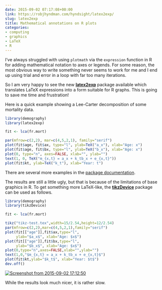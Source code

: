 ```yaml
---
date: 2015-09-02 07:17:08+00:00
link: https://robjhyndman.com/hyndsight/latex2exp/
slug: latex2exp
title: Mathematical annotations on R plots
categories:
- computing
- graphics
- LaTeX
- R
---
```


I've always struggled with using `plotmath` via the `expression` function in R for adding mathematical notation to axes or legends. For some reason, the most obvious way to write something never seems to work for me and I end up using trial and error in a loop with far too many iterations.

So I am very happy to see the new **[latex2exp](https://github.com/stefano-meschiari/latex2exp)** package available which translates LaTeX expressions into a form suitable for R graphs. This is going to save me time and frustration!<!-- more -->

Here is a quick example showing a Lee-Carter decomposition of some mortality data.

```r
library(demography)
library(latex2exp)

fit <- lca(fr.mort)

par(mfrow=c(2,2), mar=c(4,5,2,1), family="serif")
plot(fit$age, fit$ax, type="l", ylab=TeX("a_x"), xlab="Age: x")
plot(fit$age, fit$bx, type="l", ylab=TeX("b_x"), xlab="Age: x")
plot(0, type="n", axes=FALSE, xlab="", ylab="")
text(1, 0, TeX("m_{x,t} = a_x + k_tb_x + e_{x,t}"))
plot(fit$kt, ylab=TeX("k_t"), xlab="Year: t")
```

There are several more examples in the [package documentation](https://github.com/stefano-meschiari/latex2exp).

The results are still a little ugly, but that is because of the limitations of base graphics in R. To get something more LaTeX-like, the [**tikzDevice**](https://cran.rstudio.com/web/packages/tikzDevice/index.html) package can be used as follows.

```r
library(demography)
library(tikzDevice)

fit <- lca(fr.mort)

tikz("tikz-test.tex",width=15/2.54,height=12/2.54)
par(mfrow=c(2,2),mar=c(4,5,2,1),family="serif")
plot(fit[["age"]],fit$ax,type="l",
     ylab="$a_x$", xlab="Age: $x$")
plot(fit[["age"]],fit$bx,type="l",
     ylab="$b_x$", xlab="Age: $x$")
plot(0,type="n",axes=FALSE,xlab="",ylab="")
text(1,0,"$m_{x,t} = a_x + k_tb_x + e_{x,t}$")
plot(fit$kt,ylab="$k_t$", xlab="Year: $t$")
dev.off()
```

[![Screenshot from 2015-09-02 17:12:50](/files/Screenshot-from-2015-09-02-171250.png)](/files/Screenshot-from-2015-09-02-171250.png)

While the results look much nicer, it is rather slow.

